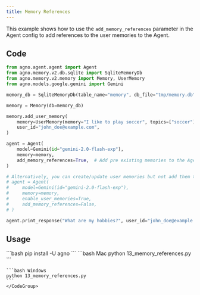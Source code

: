 ```yaml
---
title: Memory References
---
```


This example shows how to use the `add_memory_references` parameter in the Agent config to
add references to the user memories to the Agent.


## Code

```13_memory_references.py
from agno.agent.agent import Agent
from agno.memory.v2.db.sqlite import SqliteMemoryDb
from agno.memory.v2.memory import Memory, UserMemory
from agno.models.google.gemini import Gemini

memory_db = SqliteMemoryDb(table_name="memory", db_file="tmp/memory.db")

memory = Memory(db=memory_db)

memory.add_user_memory(
    memory=UserMemory(memory="I like to play soccer", topics=["soccer"]),
    user_id="john_doe@example.com",
)

agent = Agent(
    model=Gemini(id="gemini-2.0-flash-exp"),
    memory=memory,
    add_memory_references=True,  # Add pre existing memories to the Agent but don't create new ones
)

# Alternatively, you can create/update user memories but not add them to the Agent
# agent = Agent(
#     model=Gemini(id="gemini-2.0-flash-exp"),
#     memory=memory,
#     enable_user_memories=True,
#     add_memory_references=False,
# )

agent.print_response("What are my hobbies?", user_id="john_doe@example.com")
```

## Usage

<Steps>
  <Snippet file="create-venv-step.mdx" />

  <Step title="Install libraries">
    ```bash
    pip install -U agno
    ```
  </Step>

  <Step title="Run Example">
    <CodeGroup>
    ```bash Mac
    python 13_memory_references.py
    ```

    ```bash Windows
    python 13_memory_references.py
    ```
    </CodeGroup>
  </Step>
</Steps> 